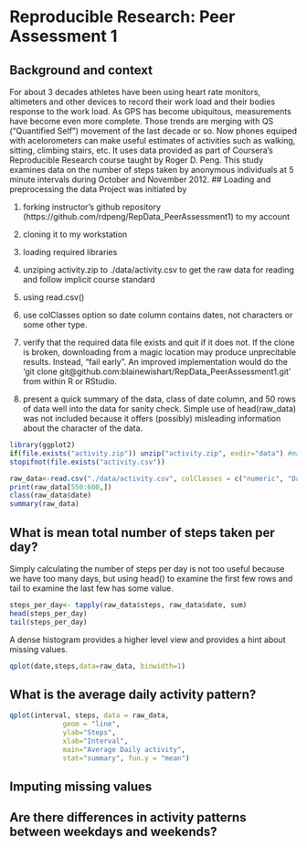 # Reproducible Research: Peer Assessment 1

## Background and context
For about 3 decades athletes have been using heart rate monitors, altimeters and other devices to record their work load and their bodies response to the work load. As GPS has become ubiquitous, measurements have become even more complete. Those trends are merging with QS ("Quantified Self") movement of the last decade or so. Now phones equiped with acelorometers can make useful estimates of activities such as walking, sitting, climbing stairs, etc. It uses data provided as part of Coursera's Reproducible Research course taught by Roger D. Peng.
This study examines data on the  number of steps taken by anonymous individuals at 5 minute intervals during October and November 2012. 
## Loading and preprocessing the data
Project was initiated by 

1. forking instructor's github repository (https://github.com/rdpeng/RepData_PeerAssessment1) to my account

2. cloning it to my workstation

3. loading required libraries

3. unziping activity.zip to ./data/activity.csv to get the raw data for reading and follow implicit course standard

4. using read.csv()

5. use colClasses option so date column contains dates, not characters or some other type.

6. verify that the required data file exists and quit if it does not. If the clone is broken, downloading from a magic location may produce unprecitable results. Instead, "fail early". An improved implementation would do the 'git clone git@github.com:blainewishart/RepData_PeerAssessment1.git' from within R or RStudio.

7. present a quick summary of the data, class of date column, and 50 rows of data well into the data for sanity check. Simple use of head(raw_data) was not included because it offers (possibly) misleading information about the character of the data.
```r
library(ggplot2)
if(file.exists("activity.zip")) unzip("activity.zip", exdir="data") #make sure data is fresh
stopifnot(file.exists("activity.csv"))

raw_data<-read.csv("./data/activity.csv", colClasses = c("numeric", "Date", "numeric"))
print(raw_data[550:600,])
class(raw_data$date)
summary(raw_data)

```

## What is mean total number of steps taken per day?
Simply calculating the number of steps per day is not too useful because we have too many days, but using head() to examine the first few rows and tail to examine the last few has some value.
```r
steps_per_day<- tapply(raw_data$steps, raw_data$date, sum)
head(steps_per_day)
tail(steps_per_day)
```
A dense histogram provides a higher level view and provides a hint about missing values.
```r
qplot(date,steps,data=raw_data, binwidth=1)

```

## What is the average daily activity pattern?
```r
qplot(interval, steps, data = raw_data, 
             geom = "line", 
             ylab="Steps", 
             xlab="Interval", 
             main="Average Daily activity", 
             stat="summary", fun.y = "mean")
```


## Imputing missing values



## Are there differences in activity patterns between weekdays and weekends?
